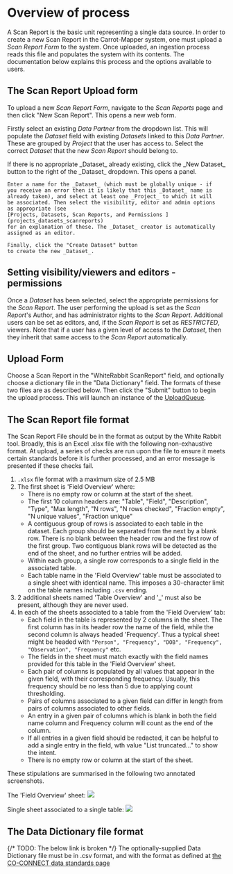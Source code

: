 
# Overview of process

A Scan Report is the basic unit representing a single data source.
In order to create a new Scan Report in the Carrot-Mapper system,
one must upload a _Scan Report Form_ to the system. Once uploaded,
an ingestion process reads this file and populates the system with
its contents. The documentation below explains this process and the
options available to users.

## The Scan Report Upload form

To upload a new _Scan Report Form_, navigate to the _Scan Reports_
page and then click "New Scan Report". This opens a new web form.

Firstly select an existing _Data Partner_ from the dropdown list.
This will populate the _Dataset_ field with existing _Datasets_
linked to this _Data Partner_. These are grouped by _Project_ that
the user has access to. Select the correct _Dataset_ that the new
_Scan Report_ should belong to.

<Callout type="info">
  If there is no appropriate _Dataset_ already existing, click the
    _New Dataset_ button to the right of the _Dataset_ dropdown. This opens
    a panel.

    Enter a name for the _Dataset_ (which must be globally unique - if
    you receive an error then it is likely that this _Dataset_ name is
    already taken), and select at least one _Project_ to which it will
    be associated. Then select the visibility, editor and admin options
    as appropriate (see
    [Projects, Datasets, Scan Reports, and Permissions ](projects_datasets_scanreports)
    for an explanation of these. The _Dataset_ creator is automatically
    assigned as an editor.

    Finally, click the "Create Dataset" button
    to create the new _Dataset_.

</Callout>

## Setting visibility/viewers and editors - permissions

Once a _Dataset_ has been selected, select the appropriate
permissions for the _Scan Report_. The user performing the upload
is set as the _Scan Report_'s Author, and has administrator rights
to the _Scan Report_. Additional users can be set as editors, and,
if the _Scan Report_ is set as _RESTRICTED_, viewers. Note that
if a user has a given level of access to the _Dataset_, then they
inherit that same access to the _Scan Report_ automatically.

## Upload Form

Choose a Scan Report in the "WhiteRabbit ScanReport" field, and
optionally choose a dictionary file in the "Data Dictionary" field.
The formats of these two files are as described below. Then click
the "Submit" button to begin the upload process. This will launch an
instance of the [UploadQueue](/mapper/dev_guide/azure_functions/uploadqueue).

## The Scan Report file format

The Scan Report File should be in the format as output by the
White Rabbit tool. Broadly, this is an Excel .xlsx file with the
following non-exhaustive format. At upload, a series of checks are
run upon the file to ensure it meets certain standards before it
is further processed, and an error message is presented if these
checks fail.

1. `.xlsx` file format with a maximum size of 2.5 MB
2. The first sheet is 'Field Overview' where:
   - There is no empty row or column at the start of the sheet.
   - The first 10 column headers are:
     "Table",
     "Field",
     "Description",
     "Type",
     "Max length",
     "N rows",
     "N rows checked",
     "Fraction empty",
     "N unique values",
     "Fraction unique"
   - A contiguous group of rows is associated to each table in the
     dataset. Each group should be separated from the next by a
     blank row. There is no blank between the header row and the
     first row of the first group. Two contiguous blank rows will be
     detected as the end of the sheet, and no further entries will be
     added.
   - Within each group, a single row corresponds to a single field
     in the associated table.
   - Each table name in the 'Field Overview' table must be associated
     to a single sheet with identical name. This imposes a 30-character
     limit on the table names including `.csv` ending.
3. 2 additional sheets named 'Table Overview' and '\_' must also be
   present, although they are never used.
4. In each of the sheets associated to a table from the 'Field Overview'
   tab:
   - Each field in the table is represented by 2 columns in the sheet.
     The first column has in its header row the name of the field, while
     the second column is always headed 'Frequency'. Thus a typical sheet
     might be headed with `"Person", "Frequency", "DOB", "Frequency",
"Observation", "Frequency"` etc.
   - The fields in the sheet must match exactly with the field names
     provided for this table in the 'Field Overview' sheet.
   - Each pair of columns is populated by all values that appear in the
     given field, with their corresponding frequency. Usually, this
     frequency should be no less than 5 due to applying count thresholding.
   - Pairs of columns associated to a given field can differ in length
     from pairs of columns associated to other fields.
   - An entry in a given pair of columns which is blank in both the field
     name column and Frequency column will count as the end of the column.
   - If all entries in a given field should be redacted, it can be helpful
     to add a single entry in the field, wth value "List truncated..." to
     show the intent.
   - There is no empty row or column at the start of the sheet.

These stipulations are summarised in the following two annotated screenshots.

The 'Field Overview' sheet:
![](/docs/scanreport_format1.png)

Single sheet associated to a single table:
![](/docs/scanreport_format2.png)

## The Data Dictionary file format

{/* TODO: The below link is broken */}
The optionally-supplied Data Dictionary file must be in .csv format, and
with the format as defined at
[the CO-CONNECT data standards page](https://co-connect.ac.uk/co-connect-data-files-and-meta-data-standardisation/)
